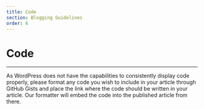 ```yaml
---
title: Code
section: Blogging Guidelines
order: 6
---
```


# Code
----

As WordPress does not have the capabilities to consistently display code properly, please format any code you wish to include in your article through GitHub Gists and place the link where the code should be written in your article. Our formatter will embed the code into the published article from there. 
